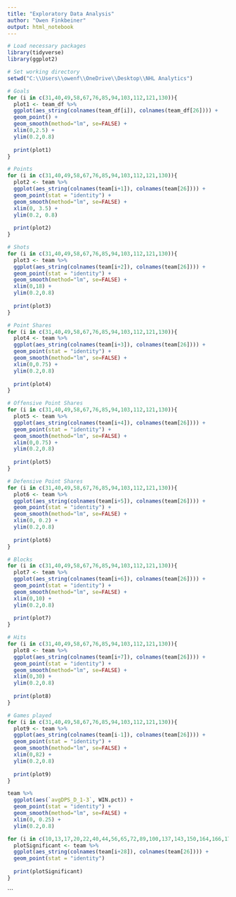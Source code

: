 ---
title: "Exploratory Data Analysis"
author: "Owen Finkbeiner"
output: html_notebook
---

```{r}
# Load necessary packages
library(tidyverse)
library(ggplot2)

# Set working directory
setwd("C:\\Users\\owenf\\OneDrive\\Desktop\\NHL Analytics")
```

```{r}
# Goals
for (i in c(31,40,49,58,67,76,85,94,103,112,121,130)){
  plot1 <- team_df %>%
  ggplot(aes_string(colnames(team_df[i]), colnames(team_df[26]))) +
  geom_point() +
  geom_smooth(method="lm", se=FALSE) +
  xlim(0,2.5) +
  ylim(0.2,0.8)
  
  print(plot1)
}
```

```{r}
# Points
for (i in c(31,40,49,58,67,76,85,94,103,112,121,130)){
  plot2 <- team %>%
  ggplot(aes_string(colnames(team[i+1]), colnames(team[26]))) +
  geom_point(stat = "identity") +
  geom_smooth(method="lm", se=FALSE) +
  xlim(0, 3.5) +
  ylim(0.2, 0.8)
  
  print(plot2)
}
```

```{r}
# Shots
for (i in c(31,40,49,58,67,76,85,94,103,112,121,130)){
  plot3 <- team %>%
  ggplot(aes_string(colnames(team[i+2]), colnames(team[26]))) +
  geom_point(stat = "identity") +
  geom_smooth(method="lm", se=FALSE) +
  xlim(0,18) +
  ylim(0.2,0.8)
  
  print(plot3)
}
```

```{r}
# Point Shares
for (i in c(31,40,49,58,67,76,85,94,103,112,121,130)){
  plot4 <- team %>%
  ggplot(aes_string(colnames(team[i+3]), colnames(team[26]))) +
  geom_point(stat = "identity") +
  geom_smooth(method="lm", se=FALSE) +
  xlim(0,0.75) +
  ylim(0.2,0.8)
  
  print(plot4)
}
```

```{r}
# Offensive Point Shares
for (i in c(31,40,49,58,67,76,85,94,103,112,121,130)){
  plot5 <- team %>%
  ggplot(aes_string(colnames(team[i+4]), colnames(team[26]))) +
  geom_point(stat = "identity") +
  geom_smooth(method="lm", se=FALSE) +
  xlim(0,0.75) +
  ylim(0.2,0.8)
  
  print(plot5)
}
```

```{r}
# Defensive Point Shares
for (i in c(31,40,49,58,67,76,85,94,103,112,121,130)){
  plot6 <- team %>%
  ggplot(aes_string(colnames(team[i+5]), colnames(team[26]))) +
  geom_point(stat = "identity") +
  geom_smooth(method="lm", se=FALSE) +
  xlim(0, 0.2) +
  ylim(0.2,0.8)
  
  print(plot6)
}
```

```{r}
# Blocks
for (i in c(31,40,49,58,67,76,85,94,103,112,121,130)){
  plot7 <- team %>%
  ggplot(aes_string(colnames(team[i+6]), colnames(team[26]))) +
  geom_point(stat = "identity") +
  geom_smooth(method="lm", se=FALSE) +
  xlim(0,10) +
  ylim(0.2,0.8)
  
  print(plot7)
}
```

```{r}
# Hits
for (i in c(31,40,49,58,67,76,85,94,103,112,121,130)){
  plot8 <- team %>%
  ggplot(aes_string(colnames(team[i+7]), colnames(team[26]))) +
  geom_point(stat = "identity") +
  geom_smooth(method="lm", se=FALSE) +
  xlim(0,30) +
  ylim(0.2,0.8)
  
  print(plot8)
}
```

```{r}
# Games played
for (i in c(31,40,49,58,67,76,85,94,103,112,121,130)){
  plot9 <- team %>%
  ggplot(aes_string(colnames(team[i-1]), colnames(team[26]))) +
  geom_point(stat = "identity") +
  geom_smooth(method="lm", se=FALSE) +
  xlim(0,82) +
  ylim(0.2,0.8)
  
  print(plot9)
}
```

```{r}
team %>%
  ggplot(aes(`avgDPS_D_1-3`, WIN.pct)) +
  geom_point(stat = "identity") +
  geom_smooth(method="lm", se=FALSE) +
  xlim(0, 0.25) +
  ylim(0.2,0.8)
```


```{r}
for (i in c(10,13,17,20,22,40,44,56,65,72,89,100,137,143,150,164,166,171,199,201,204,213,215,218,220,228,245,251,258,303,305,312)){
  plotSignificant <- team %>%
  ggplot(aes_string(colnames(team[i+28]), colnames(team[26]))) +
  geom_point(stat = "identity")
  
  print(plotSignificant)
}
```
```




